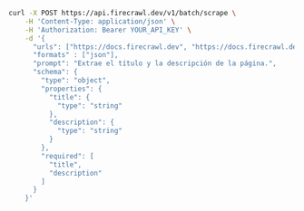 ```bash cURL
curl -X POST https://api.firecrawl.dev/v1/batch/scrape \
    -H 'Content-Type: application/json' \
    -H 'Authorization: Bearer YOUR_API_KEY' \
    -d '{
      "urls": ["https://docs.firecrawl.dev", "https://docs.firecrawl.dev/sdks/overview"],
      "formats" : ["json"],
      "prompt": "Extrae el título y la descripción de la página.",
      "schema": {
        "type": "object",
        "properties": {
          "title": {
            "type": "string"
          },
          "description": {
            "type": "string"
          }
        },
        "required": [
          "title",
          "description"
        ]
      }
    }'
```

